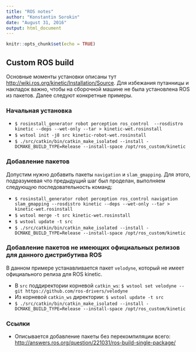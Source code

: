 ```yaml
---
title: "ROS notes"
author: "Konstantin Sorokin"
date: "August 31, 2016"
output: html_document
---
```


```r
knitr::opts_chunk$set(echo = TRUE)
```

## Custom ROS build
Основные моменты установки описаны тут <http://wiki.ros.org/kinetic/Installation/Source>. Для избежания путанницы и накладок важно, чтобы на сборочной машине не была установлена ROS из пакетов. Далее следуют конкретные примеры.

### Начальная установка

* ```$ rosinstall_generator robot perception ros_control  --rosdistro kinetic --deps --wet-only --tar > kinetic-wet.rosinstall```
* ```$ wstool init -j8 src kinetic-robot-wet.rosinstall```
* ```$ ./src/catkin/bin/catkin_make_isolated --install -DCMAKE_BUILD_TYPE=Release --install-space /opt/ros_custom/kinetic```

### Добавление пакетов
Допустим нужно добавить пакеты ```navigation``` и ```slam_gmapping```. Для этого, подразумевая что предыдущий шаг был проделан, выполняем следующую последовательность команд:

* ```$ rosinstall_generator robot perception ros_control navigation slam_gmapping --rosdistro kinetic --deps --wet-only --tar > kinetic-wet.rosinstall```
* ```$ wstool merge -t src kinetic-wet.rosinstall```
* ```$ wstool update -t src```
* ```$ ./src/catkin/bin/catkin_make_isolated --install -DCMAKE_BUILD_TYPE=Release --install-space /opt/ros_custom/kinetic```

### Добавление пакетов не имеющих официальных релизов для данного дистрибутива ROS
В данном примере устанавливается пакет ```velodyne```, который не имеет официального релиза для ROS kinetic.

* В ```src``` поддиректории корневой ```catkin_ws```: ```$ wstool set velodyne --git https://github.com/ros-drivers/velodyne```
* Из корневой ```catkin_ws``` директории: ```$ wstool update -t src```
* ```$ ./src/catkin/bin/catkin_make_isolated --install -DCMAKE_BUILD_TYPE=Release --install-space /opt/ros_custom/kinetic```

### Ссылки

* Описывается добавление пакеты без перекомпиляции всего: <http://answers.ros.org/question/221031/ros-build-single-package/>
